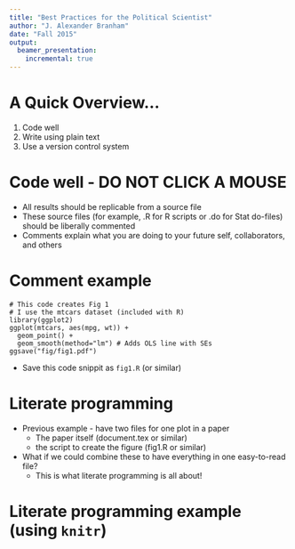 ```yaml
---
title: "Best Practices for the Political Scientist"
author: "J. Alexander Branham"
date: "Fall 2015"
output: 
  beamer_presentation:
    incremental: true
---
```


# A Quick Overview...
1. Code well
2. Write using plain text
3. Use a version control system 

# Code well - DO NOT CLICK A MOUSE
* All results should be replicable from a source file
* These source files (for example, .R for R scripts or .do for Stat do-files) should be liberally commented
* Comments explain what you are doing to your future self, collaborators, and others 

# Comment example
```
# This code creates Fig 1
# I use the mtcars dataset (included with R)
library(ggplot2)
ggplot(mtcars, aes(mpg, wt)) + 
  geom_point() + 
  geom_smooth(method="lm") # Adds OLS line with SEs
ggsave("fig/fig1.pdf")
```
* Save this code snippit as `fig1.R` (or similar)

# Literate programming 
* Previous example - have two files for one plot in a paper
    + The paper itself (document.tex or similar)
    + the script to create the figure (fig1.R or similar)
* What if we could combine these to have everything in one easy-to-read file? 
    + This is what literate programming is all about!

# Literate programming example (using `knitr`)

```

```
